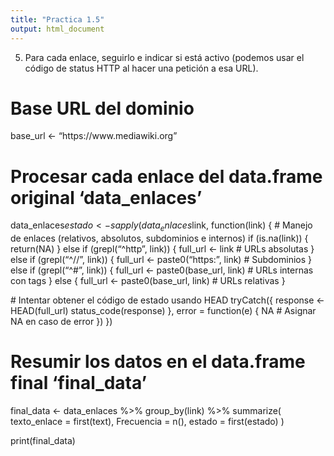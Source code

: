 ```yaml
---
title: "Practica 1.5"
output: html_document
---
```


5. Para cada enlace, seguirlo e indicar si está activo (podemos usar el código de
status HTTP al hacer una petición a esa URL).

# Base URL del dominio
base_url <- "https://www.mediawiki.org"

# Procesar cada enlace del data.frame original 'data_enlaces'
data_enlaces$estado <- sapply(data_enlaces$link, function(link) {
  # Manejo de enlaces (relativos, absolutos, subdominios e internos)
  if (is.na(link)) {
    return(NA)
  } else if (grepl("^http", link)) {
    full_url <- link  # URLs absolutas
  } else if (grepl("^//", link)) {
    full_url <- paste0("https:", link)  # Subdominios
  } else if (grepl("^#", link)) {
    full_url <- paste0(base_url, link)  # URLs internas con tags
  } else {
    full_url <- paste0(base_url, link)  # URLs relativas
  }
  
  # Intentar obtener el código de estado usando HEAD
  tryCatch({
    response <- HEAD(full_url)
    status_code(response)
  }, error = function(e) {
    NA  # Asignar NA en caso de error
  })
})

# Resumir los datos en el data.frame final 'final_data'
final_data <- data_enlaces %>%
  group_by(link) %>%
  summarize(
    texto_enlace = first(text),
    Frecuencia = n(),
    estado = first(estado)
  )

print(final_data)